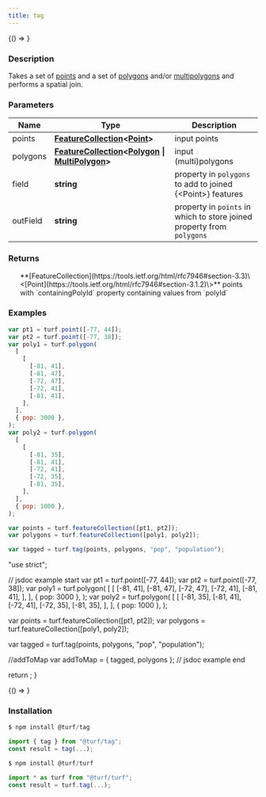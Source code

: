```yaml
---
title: tag
---
```



<!-- Expose turf as global var for experimenting in the browser console -->

<BrowserOnly>{() => <WindowTurfGlobal turf={turf} />}</BrowserOnly>

### Description

Takes a set of [points](https://tools.ietf.org/html/rfc7946#section-3.1.2) and a set of [polygons](https://tools.ietf.org/html/rfc7946#section-3.1.6) and/or [multipolygons](https://tools.ietf.org/html/rfc7946#section-3.1.7) and performs a spatial join.

### Parameters

| Name     | Type                                                                                                                                                                                                          | Description                                                            |
| -------- | ------------------------------------------------------------------------------------------------------------------------------------------------------------------------------------------------------------- | ---------------------------------------------------------------------- |
| points   | **[FeatureCollection](https://tools.ietf.org/html/rfc7946#section-3.3)\<[Point](https://tools.ietf.org/html/rfc7946#section-3.1.2)\>**                                                                        | input points                                                           |
| polygons | **[FeatureCollection](https://tools.ietf.org/html/rfc7946#section-3.3)\<[Polygon](https://tools.ietf.org/html/rfc7946#section-3.1.6) \| [MultiPolygon](https://tools.ietf.org/html/rfc7946#section-3.1.7)\>** | input (multi)polygons                                                  |
| field    | **string**                                                                                                                                                                                                    | property in `polygons` to add to joined \{\<Point\>\} features         |
| outField | **string**                                                                                                                                                                                                    | property in `points` in which to store joined property from `polygons` |

### Returns

<ul>
  **[FeatureCollection](https://tools.ietf.org/html/rfc7946#section-3.3)\<[Point](https://tools.ietf.org/html/rfc7946#section-3.1.2)\>** points with `containingPolyId` property containing values from `polyId`

</ul>

### Examples

```javascript
var pt1 = turf.point([-77, 44]);
var pt2 = turf.point([-77, 38]);
var poly1 = turf.polygon(
  [
    [
      [-81, 41],
      [-81, 47],
      [-72, 47],
      [-72, 41],
      [-81, 41],
    ],
  ],
  { pop: 3000 },
);
var poly2 = turf.polygon(
  [
    [
      [-81, 35],
      [-81, 41],
      [-72, 41],
      [-72, 35],
      [-81, 35],
    ],
  ],
  { pop: 1000 },
);

var points = turf.featureCollection([pt1, pt2]);
var polygons = turf.featureCollection([poly1, poly2]);

var tagged = turf.tag(points, polygons, "pop", "population");
```

  "use strict";

  // jsdoc example start
  var pt1 = turf.point([-77, 44]);
  var pt2 = turf.point([-77, 38]);
  var poly1 = turf.polygon(
    [
      [
        [-81, 41],
        [-81, 47],
        [-72, 47],
        [-72, 41],
        [-81, 41],
      ],
    ],
    { pop: 3000 },
  );
  var poly2 = turf.polygon(
    [
      [
        [-81, 35],
        [-81, 41],
        [-72, 41],
        [-72, 35],
        [-81, 35],
      ],
    ],
    { pop: 1000 },
  );

  var points = turf.featureCollection([pt1, pt2]);
  var polygons = turf.featureCollection([poly1, poly2]);

  var tagged = turf.tag(points, polygons, "pop", "population");

  //addToMap
  var addToMap = { tagged, polygons };
  // jsdoc example end

  return <ExampleMap addToMap={addToMap} />;
}

<!-- prettier-ignore -->
<BrowserOnly>{() => <Map0 />}</BrowserOnly>

### Installation

```javascript
$ npm install @turf/tag

import { tag } from "@turf/tag";
const result = tag(...);
```

```javascript
$ npm install @turf/turf

import * as turf from "@turf/turf";
const result = turf.tag(...);
```
